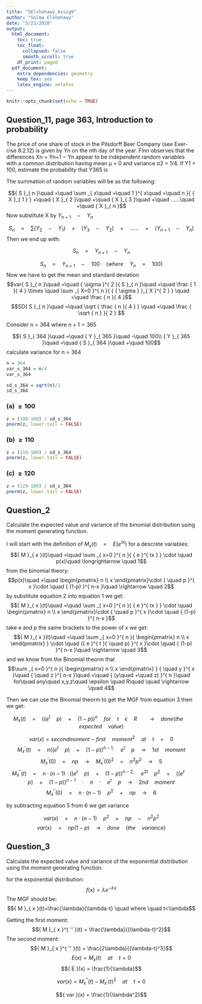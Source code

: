 ```yaml
---
title: "SElshahawy_Assig9"
author: "Salma Elshahawy"
date: "3/23/2020"
output: 
  html_document:
    toc: true
    toc_float:
      collapsed: false
      smooth_scroll: true
    df_print: paged
  pdf_document:
    extra_dependencies: geometry
    keep_tex: yes
    latex_engine: xelatex
---
```


```r
knitr::opts_chunk$set(echo = TRUE)
```

## Question_11, page 363, Introduction to probability

The price of one share of stock in the Pilsdorff Beer Company (see Exer- cise 8.2.12) is given by Yn on the nth day of the year. Finn observes that the differences Xn = Yn+1 − Yn appear to be independent random variables with a common distribution having mean μ = 0 and variance σ2 = 1/4. If Y1 = 100, estimate the probability that Y365 is

The summation of random variables will be as the following:

$${ S }_{ n }\quad =\quad \sum _{ x\quad =\quad 1 }^{ x\quad =\quad n }{ { X }_{ 1 } } +\quad { X }_{ 2 }\quad +\quad { X }_{ 3 }\quad +\quad ......\quad +\quad { X }_{ n }$$
Now substitute X by ${ Y }_{ n+1 }\quad -\quad { Y }_{ n }$

$${ S }_{ n }\quad =\quad \sum { \left( { Y }_{ 2 }\quad -\quad { Y }_{ 1 } \right)  } \quad +\quad \left( { Y }_{ 3 }\quad -\quad { Y }_{ 2 } \right) \quad +\quad ......\quad +\quad \left( { Y }_{ n+1 }\quad -\quad { Y }_{ n } \right) $$ 
Then we end up with:

$${ S }_{ n }\quad =\quad { Y }_{ n+1 }\quad -\quad { Y }_{ n }$$ 

$${ S }_{ n }\quad =\quad { Y }_{ n+1 }\quad -\quad 100\quad (where\quad { Y }_{ n }\quad =\quad 100)$$
Now we have to get the mean and standard deviation 
$$var{ S }_{ n }\quad =\quad { \sigma  }^{ 2 }{ S }_{ n }\quad =\quad \frac { 1 }{ 4 } \times \quad \sum _{ X=0 }^{ n }{ { { \sigma  } }_{ X }^{ 2 } } \quad =\quad \frac { n }{ 4 }$$
$$SD{ S }_{ n }\quad =\quad \sqrt { \frac { n }{ 4 }  } \quad =\quad \frac { \sqrt { n }  }{ 2 } $$

Consider n = 364 where ${ n+1 } = 365$

$${ S }_{ 364 }\quad =\quad { Y }_{ 365 }\quad -\quad 100\\ { Y }_{ 365 }\quad =\quad { S }_{ 364 }\quad +\quad 100$$
calculate variance for n = 364

```r
n = 364
var_s_364 = n/4
var_s_364

sd_s_364 = sqrt(n)/2
sd_s_364
```


### (a) $\ge 100$

```r
z = (100-100) / sd_s_364
pnorm(z, lower.tail = FALSE)
```

### (b) $\ge 110$
```r
z = (110-100) / sd_s_364
pnorm(z, lower.tail = FALSE)
```

### (c) $\ge 120$

```r
z = (120-100) / sd_s_364
pnorm(z, lower.tail = FALSE)
```

## Question_2

Calculate the expected value and variance of the binomial distribution using the moment generating function.

I will start with the definition of ${ M }_{ x }(t)\quad =\quad E({ e }^{ tx })$
for a descrete variables:
$${ M }_{ x }(t)\quad =\quad \sum _{ x=0 }^{ n }{ { e }^{ tx } } \cdot \quad p(x)\quad \longrightarrow \quad 1$$
from the binomial theory:
$$p(x)\quad =\quad \begin{pmatrix} n \\ x \end{pmatrix}\cdot { \quad p }^{ x }\cdot \quad { (1-p) }^{ n-x }\quad \rightarrow \quad 2$$
by substitute equation 2 into equation 1 we get: 
$${ M }_{ x }(t)\quad =\quad \sum _{ x=0 }^{ n }{ { e }^{ tx } } \cdot \quad \begin{pmatrix} n \\ x \end{pmatrix}\cdot { \quad p }^{ x }\cdot \quad { (1-p) }^{ n-x }$$
take e and p the same brackets to the power of x we get:
$${ M }_{ x }(t)\quad =\quad \sum _{ x=0 }^{ n }{ \begin{pmatrix} n \\ x \end{pmatrix} } \cdot \quad ({ e }^{ t }{ \quad p) }^{ x }\cdot \quad { (1-p) }^{ n-x }\quad \rightarrow \quad 3$$
and we know from the Binomial theorm that
$$\sum _{ x=0 }^{ n }{ \begin{pmatrix} n \\ x \end{pmatrix} } { \quad y }^{ x }\quad { \quad z }^{ n-x }\quad =\quad { (y\quad +\quad z) }^{ n }\quad for\quad any\quad x,y,z\quad \epsilon \quad R\quad \quad \rightarrow \quad 4$$


Then we can use the Binomial theorm to get the MGF from equation 3 then we get:

$$ { M }_{ x }(t)\quad =\quad { (({ e }^{ t }{ \quad p) }\quad +\quad (1-p)) }^{ n }\quad for\quad t\quad \epsilon \quad R\quad \quad \rightarrow \quad done(the\quad expected\quad value)$$

$$var(x) = second moment - { first\quad moment }^{ 2 }\quad at\quad t\quad =\quad 0$$
$${ M }_{ x }^{ ' }(t)\quad =\quad n{ (({ e }^{ t }{ \quad p) }\quad +\quad (1-p)) }^{ n-1 }\cdot \quad { e }^{ t }{ \quad p }\quad \rightarrow \quad 1st\quad moment$$
$${ M }_{ x }^{ ' }(0)\quad =\quad np\quad \rightarrow \quad { { M }_{ x }^{ ' }(0) }^{ 2 }\quad =\quad { n }^{ 2 }{ p }^{ 2 }\quad \rightarrow \quad 5$$
$${ M }_{ x }^{ '' }(t)\quad =\quad n\cdot (n-1)\cdot { (({ e }^{ t }{ \quad p) }\quad +\quad (1-p)) }^{ n-2 }\cdot \quad { e }^{ 2t }{ \quad p }^{ 2 }\quad +\quad { (({ e }^{ t }{ \quad p) }\quad +\quad (1-p)) }^{ n-1 }\quad \cdot \quad n\quad \cdot \quad { e }^{ t }{ \quad p }\quad \rightarrow \quad 2nd\quad moment$$
$${ M }_{ x }^{ '' }(0)\quad =\quad n\cdot (n-1){ \quad p }^{ 2 }\quad +\quad np\quad \rightarrow \quad 6$$

by subtracting equation 5 from 6 we get variance

$$var(x)\quad =\quad n\cdot (n-1){ \quad p }^{ 2 }\quad +\quad np\quad -\quad { n }^{ 2 }{ p }^{ 2 }$$
$$var(x)\quad =\quad np(1-p)\quad \rightarrow \quad done\quad (the\quad variance)$$

## Question_3

Calculate the expected value and variance of the exponential distribution using the moment generating function.

for the exponential distribution:
$$f(x)=\lambda e^{-\lambda x}$$
The MGF should be:
$${ M }_{ x }(t)=\frac{\lambda}{\lambda-t} \quad where \quad t<\lambda$$

Getting the first moment:
$${ M }_{ x }^{ '' }(t) = \frac{\lambda}{(\lambda-t)^2}$$
The second moment:
$${ M }_{ x }^{ '' }(t) = \frac{2\lambda}{(\lambda-t)^3}$$
$${ E }(x) = { M }_{ x }(t) \quad at \quad t = 0$$
$${ E }(x) = \frac{1}{\lambda}$$

$${ var }(x) = { M }_{ x }^{ '' }(t)-{ M }_{ x }^{ ' }(t)^2 \quad at \quad t = 0$$

$${ var }(x) = \frac{1}{\lambda^2}$$





